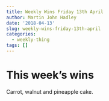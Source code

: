 ```yaml
---
title: Weekly Wins Friday 13th April
author: Martin John Hadley
date: '2018-04-13'
slug: weekly-wins-friday-13th-april
categories:
  - weekly-thing
tags: []
---
```


# This week's wins

Carrot, walnut and pineapple cake.